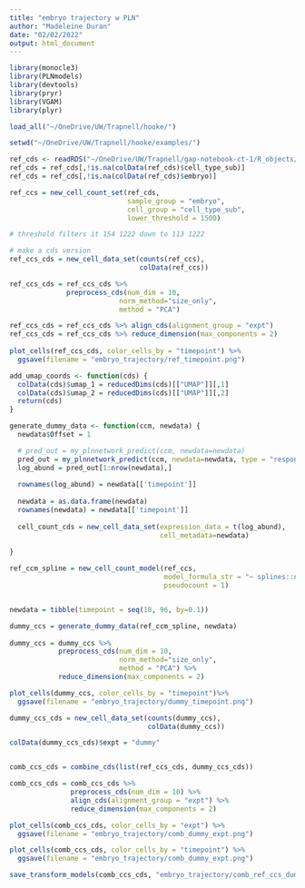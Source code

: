 ```yaml
---
title: "embryo trajectory w PLN"
author: "Madeleine Duran"
date: "02/02/2022"
output: html_document
---
```


```r

library(monocle3)
library(PLNmodels)
library(devtools)
library(pryr)
library(VGAM)
library(plyr)

load_all("~/OneDrive/UW/Trapnell/hooke/")

setwd("~/OneDrive/UW/Trapnell/hooke/examples/")


```


```r

ref_cds <- readRDS("~/OneDrive/UW/Trapnell/gap-notebook-ct-1/R_objects/full_gap_hf_ctrl_ref_mito-filt_1.25M_model-update_anno_cds.RDS")
ref_cds = ref_cds[,!is.na(colData(ref_cds)$cell_type_sub)]
ref_cds = ref_cds[,!is.na(colData(ref_cds)$embryo)]

ref_ccs = new_cell_count_set(ref_cds,
                             sample_group = "embryo",
                             cell_group = "cell_type_sub", 
                             lower_threshold = 1500)

# threshold filters it 154 1222 down to 113 1222 

# make a cds version 
ref_ccs_cds = new_cell_data_set(counts(ref_ccs), 
                                colData(ref_ccs))

```


```r


ref_ccs_cds = ref_ccs_cds %>%
              preprocess_cds(num_dim = 10,
                           norm_method="size_only",
                           method = "PCA") 

ref_ccs_cds = ref_ccs_cds %>% align_cds(alignment_group = "expt")
ref_ccs_cds = ref_ccs_cds %>% reduce_dimension(max_components = 2)
 
plot_cells(ref_ccs_cds, color_cells_by = "timepoint") %>% 
  ggsave(filename = "embryo_trajectory/ref_timepoint.png")

```


```r

add_umap_coords <- function(cds) {
  colData(cds)$umap_1 = reducedDims(cds)[["UMAP"]][,1]
  colData(cds)$umap_2 = reducedDims(cds)[["UMAP"]][,2]
  return(cds)
}

generate_dummy_data <- function(ccm, newdata) { 
  newdata$Offset = 1

  # pred_out = my_plnnetwork_predict(ccm, newdata=newdata)
  pred_out = my_plnnetwork_predict(ccm, newdata=newdata, type = "response")
  log_abund = pred_out[1:nrow(newdata),]
  
  rownames(log_abund) = newdata[['timepoint']]
  
  newdata = as.data.frame(newdata)
  rownames(newdata) = newdata[['timepoint']]
  
  cell_count_cds = new_cell_data_set(expression_data = t(log_abund), 
                                     cell_metadata=newdata)
  
} 
```


```r
ref_ccm_spline = new_cell_count_model(ref_ccs,
                                      model_formula_str = "~ splines::ns(as.numeric(timepoint), df=3)",
                                      pseudocount = 1)


newdata = tibble(timepoint = seq(18, 96, by=0.1))

dummy_ccs = generate_dummy_data(ref_ccm_spline, newdata)
 
dummy_ccs = dummy_ccs %>%
            preprocess_cds(num_dim = 10,
                           norm_method="size_only",
                           method = "PCA") %>%
            reduce_dimension(max_components = 2)

plot_cells(dummy_ccs, color_cells_by = "timepoint")%>% 
  ggsave(filename = "embryo_trajectory/dummy_timepoint.png")

dummy_ccs_cds = new_cell_data_set(counts(dummy_ccs), 
                                  colData(dummy_ccs))

colData(dummy_ccs_cds)$expt = "dummy"



```



```r

comb_ccs_cds = combine_cds(list(ref_ccs_cds, dummy_ccs_cds))

comb_ccs_cds = comb_ccs_cds %>% 
               preprocess_cds(num_dim = 10) %>% 
               align_cds(alignment_group = "expt") %>% 
               reduce_dimension(max_components = 2)

plot_cells(comb_ccs_cds, color_cells_by = "expt") %>% 
  ggsave(filename = "embryo_trajectory/comb_dummy_expt.png")

plot_cells(comb_ccs_cds, color_cells_by = "timepoint") %>% 
  ggsave(filename = "embryo_trajectory/comb_dummy_expt.png")

save_transform_models(comb_ccs_cds, "embryo_trajectory/comb_ref_ccs_dummy_model")

```


